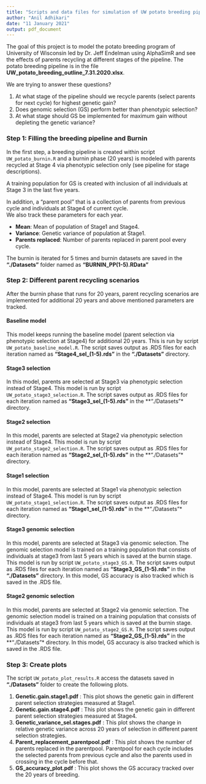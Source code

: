 ```yaml
---
title: "Scripts and data files for simulation of UW potato breeding pipeline"
author: "Anil Adhikari"
date: "11 January 2021"
output: pdf_document
---
```


The goal of this project is to model the potato breeding program of University of
Wisconsin led by Dr. Jeff Endelman using AlphaSimR and see the effects of parents
recycling at different stages of the pipeline. The potato breeding pipeline 
is in the file **UW_potato_breeding_outline_7.31.2020.xlsx**.  

We are trying to answer these questions? 

1. At what stage of the pipeline should we recycle parents (select parents for next cycle) for highest genetic gain?  
2. Does genomic selection (GS) perform better than phenotypic selection?  
3. At what stage should GS be implemented for maximum gain without depleting the genetic variance?


### Step 1: Filling the breeding pipeline and Burnin

In the first step, a breeding pipeline is created within script `UW_potato_burnin.R` and a
burnin phase (20 years) is modeled with parents recycled at Stage 4 via phenotypic selection
only (see pipeline for stage descriptions).

A training population for GS is created with inclusion of all individuals at Stage 3 in the last five years.  

In addition, a "parent pool" that is a collection of parents from previous cycle and individuals at Stage4 of 
current cycle.  
We also track these parameters for each year.

* **Mean**: Mean of population of Stage1 and Stage4.
* **Variance**: Genetic variance of population at Stage1.
* **Parents replaced**: Number of parents replaced in parent pool every cycle.  

The burnin is iterated for 5 times and burnin datasets are saved in the **"./Datasets"** folder named as **"BURNIN_PP(1-5).RData"**

### Step 2: Different parent recycling scenarios

After the burnin phase that runs for 20 years, parent recycling scenarios are implemented for additional 20 years and above mentioned parameters are tracked. 

#### Baseline model
This model keeps running the baseline model (parent selection via phenotypic selection at Stage4) for additional 20 years. This is run by script `UW_potato_baseline_model.R`. The script saves output as .RDS files for each iteration named as **"Stage4_sel_(1-5).rds"** in the **"./Datasets"** directory.

#### Stage3 selection
In this model, parents are selected at Stage3 via phenotypic selection instead of Stage4. This model is run by script `UW_potato_stage3_selection.R`. The script saves output as .RDS files for each iteration named as **"Stage3_sel_(1-5).rds"** in the **"./Datasets"* directory.

#### Stage2 selection
In this model, parents are selected at Stage2 via phenotypic selection instead of Stage4. This model is run by script `UW_potato_stage2_selection.R`. The script saves output as .RDS files for each iteration named as **"Stage2_sel_(1-5).rds"** in the **"./Datasets"* directory.

#### Stage1 selection
In this model, parents are selected at Stage1 via phenotypic selection instead of Stage4. This model is run by script `UW_potato_stage1_selection.R`. The script saves output as .RDS files for each iteration named as **"Stage1_sel_(1-5).rds"** in the **"./Datasets"* directory.

#### Stage3 genomic selection
In this model, parents are selected at Stage3 via genomic selection. The genomic selection model is trained on a training population that consists of individuals at stage3 from last 5 years which is saved at the burnin stage. This model is run by script `UW_potato_stage3_GS.R`. The script saves output as .RDS files for each iteration named as **"Stage3_GS_(1-5).rds"** in the **"./Datasets"** directory. In this model, GS accuracy is also tracked which is saved in the .RDS file.

#### Stage2 genomic selection
In this model, parents are selected at Stage2 via genomic selection. The genomic selection model is trained on a training population that consists of individuals at stage3 from last 5 years which is saved at the burnin stage. This model is run by script `UW_potato_stage2_GS.R`. The script saves output as .RDS files for each iteration named as **"Stage2_GS_(1-5).rds"** in the **"./Datasets"* directory. In this model, GS accuracy is also tracked which is saved in the .RDS file.

### Step 3: Create plots

The script `UW_potato_plot_results.R` access the datasets saved in **"./Datasets"** folder to create the following plots.

1. **Genetic.gain.stage1.pdf** : This plot shows the genetic gain in different parent selection strategies measured at Stage1.
2. **Genetic.gain.stage4.pdf** : This plot shows the genetic gain in different parent selection strategies measured at Stage4.
3. **Genetic_variance_sel.stages.pdf** : This plot shows the change in relative genetic variance across 20 years of selection in different parent selection strategies.
4. **Parent_replacement_parentpool.pdf** : This plot shows the number of parents replaced in the parentpool. Parentpool for each cycle includes the selected parents from previous cycle and also the parents used in crossing in the cycle before that.
5. **GS_accuracy_plot.pdf** : This plot shows the GS accuracy tracked over the 20 years of breeding.
